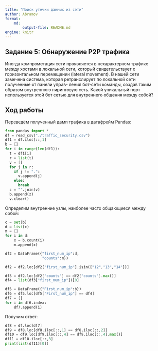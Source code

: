 ```yaml
---
title: "Поиск утечки данных из сети"
author: Abramov
format: 
    md:
        output-file: README.md
engine: knitr
---
```

## Задание 5: Обнаружение P2P трафика

Иногда компрометация сети проявляется в нехарактерном трафике между хостами в локальной сети,
который свидетельствует о горизонтальном перемещении (lateral movement).
В нашей сети замечена система, которая ретранслирует по локальной сети полученные от панели управ-
ления бот-сети команды, создав таким образом внутреннюю пиринговую сеть.
Какой уникальный порт используется этой бот сетью для внутреннего общения между собой?

## Ход работы
Переведём полученный дамп трафика в датафрейм Pandas: 
```python
from pandas import *
df = read_csv("./traffic_security.csv")
df1 = df.iloc[::,1]
b = []
for i in range(len(df1)):
  t = df1[i]
  r = list(t)
  v = []
  for j in r:
    if j != ".":
      v.append(j)
    else:
      break
  z = "".join(v)
  b.append(z)
  v.clear()
```

Определим внутренние узлы, наиболее часто общающиеся между собой:

```python
c = set(b)
d = list(c)
m = []
for i in d:
    x = b.count(i)
    m.append(x)

df2 = DataFrame({"first_num_ip":d,
                 "counts":m})

df2 = df2.loc[df2["first_num_ip"].isin(["12","13","14"])]

df3 = df2.loc[df2["counts"] == df2["counts"].max()]
df4 = list(df3["first_num_ip"])[0]

df5 = DataFrame({"First_num_ip":b})
df6 = df5.loc[df5["First_num_ip"] == df4]
df7 = []
for i in df6.index:
    df7.append(i)
```

Получим ответ:
```python
df8 = df.loc[df7]
df9 = df8.loc[df8.iloc[::,1] == df8.iloc[::,2]]
df10 = df9.loc[df9.iloc[::,4] == df9.iloc[::,4].max()]
df11 = df10.iloc[::,3]
print(list(df11)[0])
```